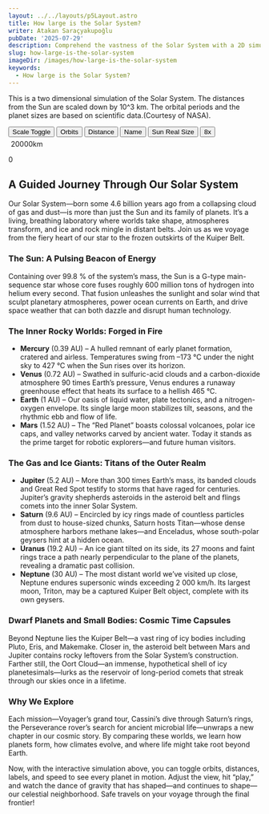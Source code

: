```yaml
---
layout: ../../layouts/p5Layout.astro
title: How large is the Solar System?
writer: Atakan Saraçyakupoğlu
pubDate: '2025-07-29'
description: Comprehend the vastness of the Solar System with a 2D simulation.
slug: how-large-is-the-solar-system
imageDir: /images/how-large-is-the-solar-system
keywords:
  - How large is the Solar System?
---
```


<div class="p5-container centered_flex">
<p class="Tool-Explanation">This is a two dimensional simulation of the Solar System. The distances from the Sun are scaled down by 10^3 km. The orbital periods and the planet sizes are based on scientific data.(Courtesy of NASA).</p>
  <div class="upper-div">
    <button onclick="zoomButtonFunction()" class="upper-button">Scale Toggle</button>
    <button onclick="orbitDisplayFunction()" class="upper-button" id="orbitButton">Orbits</button> 
    <button onclick="distanceDisplayFunction()" class="upper-button" id="distanceButton">Distance</button> 
    <button onclick="nameDisplayFunction()" class="upper-button" id="nameButton">Name</button>
    <button onclick="sunScaleFunc()" class="upper-button" id="sunscaleButton">Sun Real Size</button>      
    <button onclick="toggleSpeed()" class="upper-button" id="scale-button">8x</button>
  </div>
  <div class="upper-div">
  <div class="upper-div" style="flex-direction: column;"><p id="zoom-info" class="Tool-Explanation" style="margin: 5px;">20000km</p><span id="scale-line"></span></div>
  <p id="time-info" class="Tool-Explanation">0</p>
</div>
<div id="sketch-container"></div>
</div>

<div class="p5-article">
  <h2>A Guided Journey Through Our Solar System</h2>
  <p>
    Our Solar System—born some 4.6 billion years ago from a collapsing cloud of
    gas and dust—is more than just the Sun and its family of planets. It’s a
    living, breathing laboratory where worlds take shape, atmospheres
    transform, and ice and rock mingle in distant belts. Join us as we voyage
    from the fiery heart of our star to the frozen outskirts of the Kuiper Belt.
  </p>

  <h3>The Sun: A Pulsing Beacon of Energy</h3>
  <p>
    Containing over 99.8 % of the system’s mass, the Sun is a G-type
    main-sequence star whose core fuses roughly 600 million tons of hydrogen
    into helium every second. That fusion unleashes the sunlight and solar wind
    that sculpt planetary atmospheres, power ocean currents on Earth, and drive
    space weather that can both dazzle and disrupt human technology.
  </p>

  <h3>The Inner Rocky Worlds: Forged in Fire</h3>
  <ul>
    <li>
      <strong>Mercury</strong> (0.39 AU) – A hulled remnant of early planet
      formation, cratered and airless. Temperatures swing from –173 °C under the
      night sky to 427 °C when the Sun rises over its horizon.
    </li>
    <li>
      <strong>Venus</strong> (0.72 AU) – Swathed in sulfuric-acid clouds and a
      carbon-dioxide atmosphere 90 times Earth’s pressure, Venus endures a
      runaway greenhouse effect that heats its surface to a hellish 465 °C.
    </li>
    <li>
      <strong>Earth</strong> (1 AU) – Our oasis of liquid water, plate tectonics,
      and a nitrogen-oxygen envelope. Its single large moon stabilizes tilt,
      seasons, and the rhythmic ebb and flow of life.
    </li>
    <li>
      <strong>Mars</strong> (1.52 AU) – The “Red Planet” boasts colossal volcanoes,
      polar ice caps, and valley networks carved by ancient water. Today it
      stands as the prime target for robotic explorers—and future human visitors.
    </li>
  </ul>

  <h3>The Gas and Ice Giants: Titans of the Outer Realm</h3>
  <ul>
    <li>
      <strong>Jupiter</strong> (5.2 AU) – More than 300 times Earth’s mass, its
      banded clouds and Great Red Spot testify to storms that have raged for
      centuries. Jupiter’s gravity shepherds asteroids in the asteroid belt and
      flings comets into the inner Solar System.
    </li>
    <li>
      <strong>Saturn</strong> (9.6 AU) – Encircled by icy rings made of countless
      particles from dust to house-sized chunks, Saturn hosts Titan—whose
      dense atmosphere harbors methane lakes—and Enceladus, whose south-polar
      geysers hint at a hidden ocean.
    </li>
    <li>
      <strong>Uranus</strong> (19.2 AU) – An ice giant tilted on its side, its
      27 moons and faint rings trace a path nearly perpendicular to the plane
      of the planets, revealing a dramatic past collision.
    </li>
    <li>
      <strong>Neptune</strong> (30 AU) – The most distant world we’ve visited
      up close, Neptune endures supersonic winds exceeding 2 000 km/h. Its
      largest moon, Triton, may be a captured Kuiper Belt object, complete with
      its own geysers.
    </li>
  </ul>

  <h3>Dwarf Planets and Small Bodies: Cosmic Time Capsules</h3>
  <p>
    Beyond Neptune lies the Kuiper Belt—a vast ring of icy bodies including
    Pluto, Eris, and Makemake. Closer in, the asteroid belt between Mars and
    Jupiter contains rocky leftovers from the Solar System’s construction.
    Farther still, the Oort Cloud—an immense, hypothetical shell of icy
    planetesimals—lurks as the reservoir of long-period comets that streak
    through our skies once in a lifetime.
  </p>

  <h3>Why We Explore</h3>
  <p>
    Each mission—Voyager’s grand tour, Cassini’s dive through Saturn’s rings,
    the Perseverance rover’s search for ancient microbial life—unwraps a new
    chapter in our cosmic story. By comparing these worlds, we learn how
    planets form, how climates evolve, and where life might take root beyond
    Earth.
  </p>

  <p>
    Now, with the interactive simulation above, you can toggle orbits,
    distances, labels, and speed to see every planet in motion. Adjust the
    view, hit “play,” and watch the dance of gravity that has shaped—and
    continues to shape—our celestial neighborhood. Safe travels on your
    voyage through the final frontier!
  </p>
</div>


<style>
{`
.p5-container .upper-button {
    margin-top: 2em;
    color: black;
    font-family: "Helvetica Neue";
    font-weight: 200;
    padding: 0.5em 1em 0.5em 1em;
    border-radius: 22px;
    font-size: 16px;
    border-style: solid;
    border-width: 1px;
    border-color: black;
    transition-duration: 0.3s;

    background-color: white;
}

.p5-container .upper-button:active {
  background-color: black;
}

.p5-container .active-button {
  background-color: white;
  color:  black;
}

.p5-container .upper-div {
    display: flex;
    justify-content: center;
    align-items: center;
    flex-direction: row;   
    flex-wrap: wrap;   
}

.p5-container .upper-div button {
  margin: 0.4em;
}

.p5-container .upper-div p {
  margin-left: 10px;
  margin-right: 10px;
}

.p5-container #scale-line{
  width: 20px;
  height: 4px;
  background-color: black;
  padding: 0px;
}


`}
</style>


<script is:inline src="/p5/p5.min.js"></script>

<script is:inline src="/p5/demo.js"></script>
